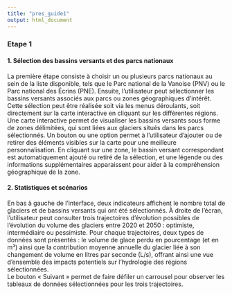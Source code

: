 ```yaml
---
title: "pres_guide1"
output: html_document
---
```

### **Etape 1**  

#### 1. Sélection des bassins versants et des parcs nationaux

La première étape consiste à choisir un ou plusieurs parcs nationaux au sein de la liste disponible, tels que le Parc national de la Vanoise (PNV) ou le Parc national des Écrins (PNE). Ensuite, l'utilisateur peut sélectionner les bassins versants associés aux parcs ou zones géographiques d'intérêt. Cette sélection peut être réalisée soit via les menus déroulants, soit directement sur la carte interactive en cliquant sur les différentes régions.  
Une carte interactive permet de visualiser les bassins versants sous forme de zones délimitées, qui sont liées aux glaciers situés dans les parcs sélectionnés. Un bouton ou une option permet à l'utilisateur d'ajouter ou de retirer des éléments visibles sur la carte pour une meilleure personnalisation. En cliquant sur une zone, le bassin versant correspondant est automatiquement ajouté ou retiré de la sélection, et une légende ou des informations supplémentaires apparaissent pour aider à la compréhension géographique de la zone.

#### 2. Statistiques et scénarios

En bas à gauche de l'interface, deux indicateurs affichent le nombre total de glaciers et de bassins versants qui ont été sélectionnés. À droite de l'écran, l'utilisateur peut consulter trois trajectoires d'évolution possibles de l'évolution du volume des glaciers entre 2020 et 2050 : optimiste, intermédiaire ou pessimiste. Pour chaque trajectoires, deux types de données sont présentés : le volume de glace perdu en pourcentage (et en m³) ainsi que la contribution moyenne annuelle du glacier liée à son changement de volume en litres par seconde (L/s), offrant ainsi une vue d'ensemble des impacts potentiels sur l'hydrologie des régions sélectionnées.  
Le bouton « Suivant » permet de faire défiler un carrousel pour observer les tableaux de données sélectionnées pour les trois trajectoires.
